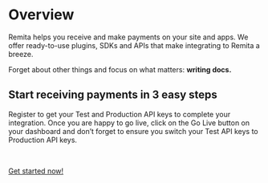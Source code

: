 # Overview

Remita helps you receive and make payments on your site and apps. We offer ready-to-use plugins, SDKs and APIs that make integrating to Remita a breeze.

Forget about other things and focus on what matters: **writing docs.**

## Start receiving payments in 3 easy steps

Register to get your Test and Production API keys to complete your integration. Once you are happy to go live, click on the Go Live button on your dashboard and don’t forget to ensure you switch your Test API keys to Production API keys.


<br />

[Get started now!](https://login.remita.net/remita/registration/signup-itegrator.spa)
